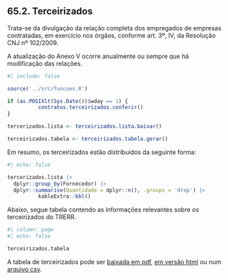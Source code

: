 ## 65.2. Terceirizados

Trata-se da divulgação da relação completa dos empregados de empresas contratadas, em exercício nos órgãos, conforme art. 3º, IV, da Resolução CNJ nº 102/2009.

A atualização do Anexo V ocorre anualmente ou sempre que há modificação das relações.


```r
#| include: false

source('../src/funcoes.R')

if (as.POSIXlt(Sys.Date())$wday == 1) {
          contratos.terceirizados.conferir()
}

tercerizados.lista <- terceirizados.lista.baixar()

terceirizados.tabela <- terceirizados.tabela.gerar()

```

Em resumo, os terceirizados estão distribuídos da seguinte forma:


```r
#| echo: false

tercerizados.lista |>
  dplyr::group_by(Fornecedor) |>
  dplyr::summarise(Quantidade = dplyr::n(), .groups = 'drop') |>
          kableExtra::kbl()

```


Abaixo, segue tabela contendo as informações relevantes sobre os terceirizados do TRERR.


```r
#| column: page
#| echo: false

terceirizados.tabela

```


A tabela de terceirizados pode ser [baixada em pdf](../saida/terceirizados.pdf), [em versão html](../saida/terceirizados.html) ou num [arquivo csv](../saida/terceirizados.csv).

